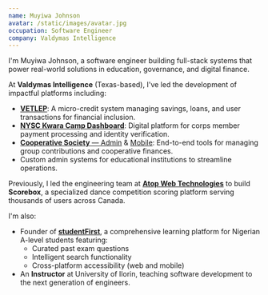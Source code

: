 ```yaml
---
name: Muyiwa Johnson
avatar: /static/images/avatar.jpg
occupation: Software Engineer
company: Valdymas Intelligence
---
```


I'm Muyiwa Johnson, a software engineer building full-stack systems that power real-world solutions in education, governance, and digital finance.

At **Valdymas Intelligence** (Texas-based), I've led the development of impactful platforms including:

- [**VETLEP**](https://www.vetlep.com): A micro-credit system managing savings, loans, and user transactions for financial inclusion.
- [**NYSC Kwara Camp Dashboard**](https://nysckwaraaccount.web.app): Digital platform for corps member payment processing and identity verification.
- [**Cooperative Society** — Admin](https://nysckwaractcs.vercel.app/) & [Mobile](https://nysckwaractcs-mobile.vercel.app/): End-to-end tools for managing group contributions and cooperative finances.
- Custom admin systems for educational institutions to streamline operations.

Previously, I led the engineering team at [**Atop Web Technologies**](https://www.atopwebtech.com/) to build **Scorebox**, a specialized dance competition scoring platform serving thousands of users across Canada.

I'm also:

- Founder of [**studentFirst**](https://www.studentfirst.academy), a comprehensive learning platform for Nigerian A-level students featuring:
  - Curated past exam questions
  - Intelligent search functionality
  - Cross-platform accessibility (web and mobile)
- An **Instructor** at University of Ilorin, teaching software development to the next generation of engineers.
